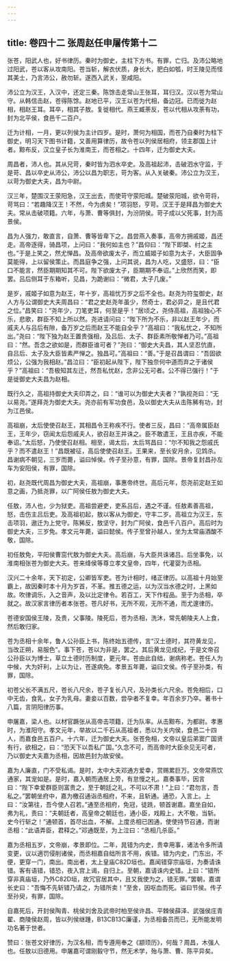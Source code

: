 ```yaml
---
---
---
```

title: 卷四十二 张周赵任申屠传第十二
---

张苍，阳武人也，好书律历。秦时为御史，主柱下方书。有罪，亡归。及沛公略地过阳武，苍以客从攻南阳。苍当斩，解衣伏质，身长大，肥白如瓠，时王陵见而怪其美士，乃言沛公，赦勿斩。遂西入武关，至咸阳。 

沛公立为汉王，入汉中，还定三秦。陈馀击走常山王张耳，耳归汉。汉以苍为常山守。从韩信击赵，苍得陈馀。赵地已平，汉王以苍为代相，备边冠。已而徙为赵相，相赵王耳。耳卒，相其子敖。复徙相代。燕王臧荼反，苍以代相从攻荼有功，封为北平侯，食邑千二百户。 

迁为计相，一月，更以列侯为主计四岁。是时，萧何为相国，而苍乃自秦时为柱下御史，明习天下图书计籍，又善用算律历，故令苍以列侯居相府，领主郡国上计者。黥布反，汉立皇子长为淮南王，而苍相之。十四年，迁为御史大夫。 

周昌者，沛人也。其从兄苛，秦时皆为泗水卒史。及高祖起沛，击破泗水守监，于是苛、昌以卒史从沛公，沛公以昌为职志，苛为客。从入关破秦。沛公立为汉王，以苛为御史大夫，昌为中尉。 

汉三年，楚围汉王荥阳急，汉王出去，而使苛守荥阳城。楚破荥阳城，欲令苛将，苛骂曰：“若趣降汉王！不然，今为虏矣！”项羽怒，亨苛。汉王于是拜昌为御史大夫。常从击破项籍。六年，与萧、曹等俱封，为汾阴侯。苛子成以父死事，封为高景侯。 

昌为人强力，敢直言，自萧、曹等皆卑下之。昌尝燕入奏事，高帝方拥戚姬，昌还走。高帝逐得，骑昌项，上问曰：“我何如主也？”昌仰曰：“陛下即桀、纣之主也。”于是上笑之，然尤惮昌。及高帝欲废太子，而立威姬子如意为太子，大臣固争莫能得，上以留侯策止。而昌庭争之强，上问其说，昌为人吃，又盛怒，曰：“臣口不能言，然臣期期知其不可。陛下欲废太子，臣期期不奉诏。”上欣然而笑，即罢。吕后侧耳于东箱听，见昌，为跪谢曰：“微君，太子几废。” 

是岁，戚姬子如意为赵王，年十岁，高祖忧万岁之后不全也。赵尧为符玺御史，赵人方与公谓御史大夫周昌曰：“君之史赵尧年虽少，然奇士，君必异之，是且代君之位。”昌笑曰：“尧年少，刀笔吏耳，何至是乎！”居顷之，尧侍高祖，高祖独心不乐，悲歌，群臣不知上所以然。尧进请问曰：“陛下所为不乐，非以赵王年少，而戚夫人与吕后有隙，备万岁之后而赵王不能自全乎？”高祖曰：“我私忧之，不知所出。”尧曰：“陛下独为赵王置贵强相，及吕后、太子、群臣素所敬惮者乃可。”高祖曰：“然。吾念之欲如是，而群臣谁可者？”尧曰：“御史大夫昌，其人坚忍伉直，自吕后、太子及大臣皆素严惮之。独昌可。”高祖曰：“善。”于是召昌谓曰：“吾固欲烦公，公强为我相赵。”昌泣曰：“臣初起从陛下，陛下独奈何中道而弃之于诸侯乎？”高祖曰：“吾极知其左迁，然吾私忧赵，念非公无可者。公不得已强行！”于是徙御史大夫昌为赵相。 

既行久之，高祖持御史大夫印弄之，曰：“谁可以为御史大夫者？”孰视尧曰：“无以易尧。”遂拜尧为御史大夫。尧亦前有军功食邑，及以御史大夫从击陈豨有功，封为江邑侯。 

高祖崩，太后使使召赵王，其相昌令王称疾不行。使者三反，昌曰：“高帝属臣赵王，王年少，窃闻太后怨戚夫人，欲召赵王并诛之。臣不敢遣王，王且亦疾，不能奉诏。”太后怒，乃使使召赵相。相至，谒太后，太后骂昌曰：“尔不知我之怨戚氏乎？而不遣赵王！”昌既被征，高后使使召赵王。王果来，至长安月余，见鸩杀。昌谢病不朝见，三岁而薨，谥曰悼侯。传子至孙意，有罪，国除。景帝复封昌孙左车为安阳侯，有罪，国除。 

初，赵尧既代周昌为御史大夫，高祖崩，事惠帝终世。高后元年，怨尧前定赵王如意之画，乃抵尧罪，以广阿侯任敖为御史大夫。 

任敖，沛人也，少为狱吏。高祖尝避吏，吏系吕后，遇之不谨。任敖素善高祖，怒，击伤主吕后吏。及高祖初起，敖以客从为御史，守丰二岁。高祖立为汉王，东击项羽，遨迁为上党守。陈豨反，敖坚守，封为广阿侯，食邑千八百户。高后时为御史大夫，三岁免。孝文元年薨，谥曰懿侯。传子至曾孙越人，坐为太常庙酒酸不敬，国除。 

初任敖免，平阳侯曹窋代敖为御史大夫。高后崩，与大臣共诛诸吕。后坐事免，以淮南相张苍为御史大夫。苍来绛侯等尊立孝文皇帝，四年，代灌婴为丞相。 

汉兴二十余年，天下初定，公卿皆军吏。苍为计相时，绪正律历。以高祖十月始至霸上，故因秦时本十月为岁首，不革。推五德之运，以为汉当水德之时，上黑如故。吹律调乐，入之音声，及以比定律令。若百工，天下作程品。至于为丞相，卒就之。故汉家言律历者本张苍。苍凡好书，无所不观，无所不通，而尤邃律历。 

苍德安国侯王陵，及贵，父事陵。陵死后，苍为丞相，洗沐，常先朝陵夫人上食，然后敢归家。 

苍为丞相十余年，鲁人公孙臣上书，陈终始五德传，言“汉土德时，其符黄龙见，当改正朔，易服色”。事下苍，苍以为非是，罢之。其后黄龙见成纪，于是文帝召公孙臣以为博士，草立土德时历制度，更元年。苍由此自绌，谢病称老。苍任人为中候，大为奸利，上以为让，苍遂病免。孝景五年薨，谥曰文侯。传子至孙类，有罪，国除。 

初苍父长不满五尺，苍长八尺余，苍子复长八尺，及孙类长六尺余。苍免相后，口中无齿，食乳，女子为乳母。妻妾以百数，尝孕者不复幸。年百余岁乃卒。著书十八篇，言阴阳律历事。 

申屠嘉，梁人也。以材官蹶张从高帝击项籍，迁为队率。从击黥布，为都尉。孝惠时，为淮阳守。孝文元年，举故以二千石从高祖者，悉以为关内侯，食邑二十四人，而嘉食邑五百户。十六年，迁为御史大夫。张苍免相，文帝以皇后弟窦广国贤有行，欲相之，曰：“恐天下以吾私广国。”久念不可，而高帝时大臣余见无可者，乃以御史大夫嘉为丞相，因故邑封为故安侯。 

嘉为人廉直，门不受私谒。是时，太中大夫邓通方爱幸，赏赐累巨万。文帝常燕饮通家，其宠如是。是时，嘉入朝而通居上旁，有怠慢之礼。嘉奏事毕，因言曰：“陛下幸爱群臣则富贵之，至于朝廷之礼，不可以不肃！”上曰：“君勿言，吾私之。”罢朝坐府中，嘉为檄召通诣丞相府，不来，且斩通。通恐，入言上。上曰：“汝第往，吾今使人召若。”通至丞相府，免冠，徒跣，顿首谢嘉。嘉坐自如，弗为礼，责曰：“夫朝廷者，高皇帝之朝廷也，通小臣，戏殿上，大不敬，当斩。史今行斩之！”通顿首，首尽出血，不解。上度丞相已困通，使使持节召通，而谢丞相：“此语弄臣，君释之。”邓通既至，为上泣曰：“丞相几杀臣。” 

嘉为丞相五岁，文帝崩，孝景即位。二年，晁错为内史，贵幸用事，诸法令多所请变更，议以適罚侵削诸侯，而丞相嘉自绌所言不用，疾错。错为内史，门东出，不便，更穿一门，南出。南出者，太上皇庙C82D垣也。嘉闻错穿宗庙垣，为奏请诛错。客有语错，错恐，夜入宫上谒，自归上。至朝，嘉请诛内史错。上曰：“错所穿非真庙垣，乃外C82D垣，故冗官居其中，且又我使为之，错无罪。”罢朝，嘉谓长史曰：“吾悔不先斩错乃请之，为错所卖！”至舍，因呕血而死。谥曰节侯。传子至孙臾，有罪，国除。 

自嘉死后，开封侯陶青、桃侯刘舍及武帝时柏至侯许昌、平棘侯薛泽、武强侯庄青翟、商陵侯赵周，皆以列侯继踵，B13CB13C廉谨，为丞相备员而已，无所能发明功名著于世者。 

赞曰：张苍文好律历，为汉名相，而专遵用奉之《颛顼历》，何哉？周昌，木强人也。任敖以旧德用。申屠嘉可谓刚毅守节，然无术学，殆与萧、曹、陈平异矣。 

